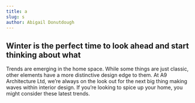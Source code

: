 ```yaml
---
title: a
slug: s
author: Abigail Donutdough
---
```


## Winter is the perfect time to look ahead and start thinking about what

Trends are emerging in the home space. While some things are just classic, other elements have a more
distinctive design edge to them. At A9 Architecture Ltd, we’re always on the look out for the next big thing making waves within interior design. If you’re looking to spice up your home, you might consider these latest trends.
